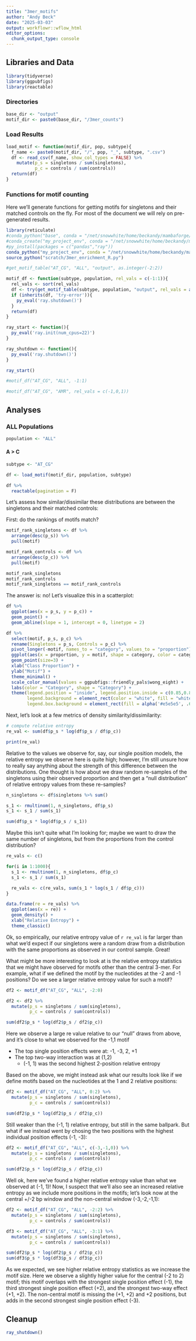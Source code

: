 ```yaml
---
title: "3mer_motifs"
author: "Andy Beck"
date: "2025-03-03"
output: workflowr::wflow_html
editor_options:
  chunk_output_type: console
---
```


## Libraries and Data

```r
library(tidyverse)
library(ggpubfigs)
library(reactable)
```

### Directories

```r
base_dir <- "output"
motif_dir <- paste0(base_dir, "/3mer_counts")
```

### Load Results

```r
load_motif <- function(motif_dir, pop, subtype){
  f_name <- paste0(motif_dir, "/", pop, "_", subtype, ".csv")
  df <- read_csv(f_name, show_col_types = FALSE) %>%
    mutate(p_s = singletons / sum(singletons),
           p_c = controls / sum(controls))
  return(df)
}
```

### Functions for motif counting

Here we'll generate functions for getting motifs for singletons and their matched controls on the fly. For most of the document we will rely on pre-generated results.

```r
library(reticulate)
#conda_python("base", conda = "/net/snowwhite/home/beckandy/mambaforge/bin/mamba")
#conda_create("my_project_env", conda = "/net/snowwhite/home/beckandy/mambaforge/bin/mamba", python_version = 3.12)
#py_install(packages = c("pandas","ray"))
conda_python("my_project_env", conda = "/net/snowwhite/home/beckandy/mambaforge/bin/mamba")
source_python("scratch/3mer_enrichment_R.py")

#get_motif_table("AT_CG", "ALL", "output", as.integer(-2:2))

motif_df <- function(subtype, population, rel_vals = c(-1:1)){
  rel_vals <- sort(rel_vals)
  df <- try(get_motif_table(subtype, population, "output", rel_vals = as.integer(rel_vals)))
  if (inherits(df, 'try-error')){
    py_eval('ray.shutdown()')
  }
  return(df)
}

ray_start <- function(){
  py_eval('ray.init(num_cpus=22)')
}

ray_shutdown <- function(){
  py_eval('ray.shutdown()')
}

ray_start()

#motif_df("AT_CG", "ALL", -1:1)

#motif_df("AT_CG", "AMR", rel_vals = c(-1,0,1))
```


## Analyses

### ALL Populations

```r
population <- "ALL"
```


#### A > C

```r
subtype <- "AT_CG"

df <- load_motif(motif_dir, population, subtype)

df %>%
  reactable(pagination = F)
```

Let's assess how similar/dissimilar these distributions are between the singletons and their matched controls:

First: do the rankings of motifs match?

```r
motif_rank_singletons <- df %>%
  arrange(desc(p_s)) %>% 
  pull(motif)

motif_rank_controls <- df %>%
  arrange(desc(p_c)) %>% 
  pull(motif)

motif_rank_singletons
motif_rank_controls
motif_rank_singletons == motif_rank_controls
```

The answer is: no! Let's visualize this in a scatterplot:

```r
df %>%
  ggplot(aes(x = p_s, y = p_c)) +
  geom_point() +
  geom_abline(slope = 1, intercept = 0, linetype = 2)

df %>%
  select(motif, p_s, p_c) %>%
  rename(Singletons = p_s, Controls = p_c) %>%
  pivot_longer(-motif, names_to = "category", values_to = "proportion") %>%
  ggplot(aes(x = proportion, y = motif, shape = category, color = category)) +
  geom_point(size=3) +
  xlab("Class Proportion") +
  ylab("Motif") +
  theme_minimal() +
  scale_color_manual(values = ggpubfigs::friendly_pals$wong_eight) +
  labs(color = "Category", shape = "Category") + 
  theme(legend.position = "inside", legend.position.inside = c(0.85,0.85),
        legend.background = element_rect(color = "white", fill = "white"),
        legend.box.background = element_rect(fill = alpha('#e5e5e5', .6), linewidth = 1, linetype = "solid", color = "#333333"))
```


Next, let's look at a few metrics of density similarity/dissimilarity:

```r
# compute relative entropy
re_val <- sum(df$p_s * log(df$p_s / df$p_c))

print(re_val)
```

Relative to the values we observe for, say, our single position models, the relative entropy we observe here is quite high; however, I'm still unsure how to really say anything about the strength of this difference between the distributions. One thought is how about we draw random re-samples of the singletons using their observed proportion and then get a "null distribution" of relative entropy values from these re-samples?

```r
n_singletons <- df$singletons %>% sum()

s_1 <- rmultinom(1, n_singletons, df$p_s)
s_1 <- s_1 / sum(s_1)

sum(df$p_s * log(df$p_s / s_1))
```

Maybe this isn't quite what I'm looking for; maybe we want to draw the same number of singletons, but from the proportions from the control distribution?

```r
re_vals <- c()

for(i in 1:1000){
  s_1 <- rmultinom(1, n_singletons, df$p_c)
  s_1 <- s_1 / sum(s_1)

  re_vals <- c(re_vals, sum(s_1 * log(s_1 / df$p_c)))
}

data.frame(re = re_vals) %>%
  ggplot(aes(x = re)) +
  geom_density() +
  xlab("Relative Entropy") +
  theme_classic()
```

Ok, so empirically, our relative entropy value of `r re_val` is far larger than what we'd expect if our singletons were a random draw from a distribution with the same proportions as observed in our control sample. Great! 

What might be more interesting to look at is the relative entropy statistics that we might have observed for motifs other than the central 3-mer. For example, what if we defined the motif by the nucleotides at the -2 and -1 positions? Do we see a larger relative entropy value for such a motif?

```r
df2 <- motif_df("AT_CG", "ALL", -2:0) 

df2 <- df2 %>%
  mutate(p_s = singletons / sum(singletons),
         p_c = controls / sum(controls))

sum(df2$p_s * log(df2$p_s / df2$p_c))
```

Here we observe a large re value relative to our "null" draws from above, and it's close to what we observed for the -1,1 motif

* The top single position effects were at: -1, -3, 2, +1
* The top two-way interaction was at (1,2)
    * (-1, 1) was the second highest 2-position relative entropy

Based on the above, we might instead ask what our results look like if we define motifs based on the nucleotides at the 1 and 2 relative positions:

```r
df2 <- motif_df("AT_CG", "ALL", 0:2) %>%
  mutate(p_s = singletons / sum(singletons),
         p_c = controls / sum(controls))

sum(df2$p_s * log(df2$p_s / df2$p_c))
```

Still weaker than the (-1, 1) relative entropy, but still in the same ballpark. But what if we instead went by chosing the two positions with the highest individual position effects (-1, -3):

```r
df2 <- motif_df("AT_CG", "ALL", c(-3,-1,0)) %>%
  mutate(p_s = singletons / sum(singletons),
         p_c = controls / sum(controls))

sum(df2$p_s * log(df2$p_s / df2$p_c))
```

Well ok, here we've found a higher relative entropy value than what we observed at (-1, 1)! Now, I suspect that we'll also see an increased relative entropy as we include more positions in the motifs; let's look now at the central +/-2 bp window and the non-central window (-3,-2,-1,1):

```r
df2 <- motif_df("AT_CG", "ALL", -2:2) %>%
  mutate(p_s = singletons / sum(singletons),
         p_c = controls / sum(controls))

df3 <- motif_df("AT_CG", "ALL", -3:1) %>%
  mutate(p_s = singletons / sum(singletons),
         p_c = controls / sum(controls))

sum(df2$p_s * log(df2$p_s / df2$p_c))
sum(df3$p_s * log(df3$p_s / df3$p_c))
```

As we expected, we see higher relative entropy statistics as we increase the motif size. Here we observe a slightly higher value for the central (-2 to 2) motif; this motif overlaps with the strongest single position effect (-1), the third strongest single position effect (+2), and the strongest two-way effect (+1, +2). The non-central motif is missing the (+1, +2) and +2 positions, but adds in the second strongest single position effect (-3).

## Cleanup

```r
ray_shutdown()
```

